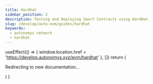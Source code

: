 ```yaml
---
title: Hardhat
sidebar_position: 2
description: Testing and Deploying Smart Contracts using HardHat
slug: /develop/auto-evm/guides/hardhat
keywords:
  - autonomys network
  - hardhat
---
```



  useEffect(() => {
    window.location.href = 'https://develop.autonomys.xyz/evm/hardhat'
  }, [])
  return (
    <p>Redirecting to new documentation...</p>
  )
}
